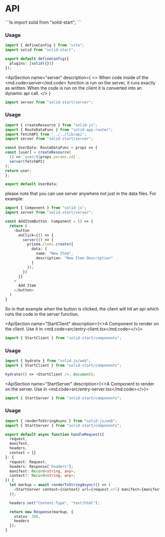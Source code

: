 
# API

<ApiSection name="solid" description="A vite plugin that activates solid-start in your project">
```ts
import solid from "solid-start";
```

### Usage

```ts
import { defineConfig } from "vite";
import solid from "solid-start";

export default defineConfig({
  plugins: [solid({})]
});
```

</ApiSection>

<ApiSection
  name="server"
  description={
    <>
      When code inside of the <md.code>server</md.code> function is run on the server, it runs
      exactly as written. When the code is run on the client it is converted into an dynamic api call.
    </>
  }
>
```ts
import server from "solid-start/server"; 
```

  ### Usage

  ```ts
import { createResource } from "solid-js";
import { RouteDataFunc } from "solid-app-router";
import fetchAPI from "../../lib/api";
import server from "solid-start/server";

const UserData: RouteDataFunc = props => {
  const [user] = createResource(
    () => `user/${props.params.id}`,
    server(fetchAPI)
  );
  return user;
};

export default UserData;
```

 please note that you can use server anywhere not just in the data files. For example:

  ```ts
  import { Component } from "solid-js";
  import server from "solid-start/server";

  const AddItemButton: Component = () => {
    return (
      <button
        onClick={() => {
          server(() => {
            prisma.items.create({
              data: {
                name: "New Item",
                description: "New Item Description"
              }
            });
          })
        }}
      >
        Add Item
      </button>
    )
  }
  ```

  So in that example when the button is clicked, the client will hit an api which runs the code in the server function.
</ApiSection>

<ApiSection name="StartClient" description={<>A Component to render on the client. Use it in <md.code>src/entry-client.tsx</md.code></>}>
```ts
import { StartClient } from "solid-start/components";
```

### Usage

```ts
import { hydrate } from "solid-js/web";
import { StartClient } from "solid-start/components";

hydrate(() => <StartClient />, document);
```

</ApiSection>

<ApiSection name="StartServer" description={<>A Component to render on the server. Use in <md.code>src/entry-server.tsx</md.code></>}>

```ts
import { StartServer } from "solid-start/components";
```

### Usage

```ts
import { renderToStringAsync } from "solid-js/web";
import { StartServer } from "solid-start/components";

export default async function handleRequest({
  request,
  manifest,
  headers,
  context = {}
}: {
  request: Request;
  headers: Response["headers"];
  manifest: Record<string, any>;
  context?: Record<string, any>;
}) {
  let markup = await renderToStringAsync(() => (
    <StartServer context={context} url={request.url} manifest={manifest} />
  ));

  headers.set("Content-Type", "text/html");

  return new Response(markup, {
    status: 200,
    headers
  });
}
```

</ApiSection>

